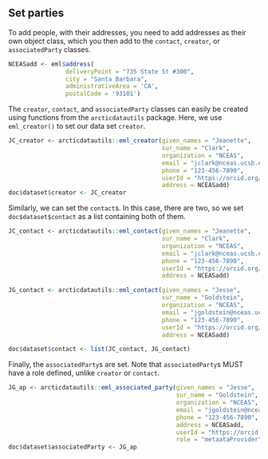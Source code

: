 ## Set parties

To add people, with their addresses, you need to add addresses as their own object class, which you then add to the `contact`, `creator`, or `associatedParty` classes.

```r
NCEASadd <- eml$address( 
                deliveryPoint = "735 State St #300", 
                city = "Santa Barbara", 
                administrativeArea = 'CA', 
                postalCode = '93101')
```

The `creator`, `contact`, and `associatedParty` classes can easily be created using functions from the `arcticdatautils` package. Here, we use `eml_creator()` to set our data set `creator`.

```r
JC_creator <- arcticdatautils::eml_creator(given_names = "Jeanette", 
                                           sur_name = "Clark", 
                                           organization = "NCEAS", 
                                           email = "jclark@nceas.ucsb.edu", 
                                           phone = "123-456-7890", 
                                           userId = "https://orcid.org/WWWW-XXXX-YYYY-ZZZZ",
                                           address = NCEASadd)
doc$dataset$creator <- JC_creator
```

Similarly, we can set the `contact`s. In this case, there are two, so we set `doc$dataset$contact` as a list containing both of them.

```r
JC_contact <- arcticdatautils::eml_contact(given_names = "Jeanette", 
                                           sur_name = "Clark", 
                                           organization = "NCEAS", 
                                           email = "jclark@nceas.ucsb.edu", 
                                           phone = "123-456-7890",  
                                           userId = "https://orcid.org/WWWW-XXXX-YYYY-ZZZZ",
                                           address = NCEASadd)

JG_contact <- arcticdatautils::eml_contact(given_names = "Jesse", 
                                           sur_name = "Goldstein", 
                                           organization = "NCEAS", 
                                           email = "jgoldstein@nceas.ucsb.edu", 
                                           phone = "123-456-7890",  
                                           userId = "https://orcid.org/WWWW-XXXX-YYYY-ZZZZ",
                                           address = NCEASadd)

doc$dataset$contact <- list(JC_contact, JG_contact)
```

Finally, the `associatedParty`s are set. Note that `associatedParty`s MUST have a role defined, unlike `creator` or `contact`.

```r
JG_ap <- arcticdatautils::eml_associated_party(given_names = "Jesse", 
                                               sur_name = "Goldstein", 
                                               organization = "NCEAS", 
                                               email = "jgoldstein@nceas.ucsb.edu",
                                               phone = "123-456-7890",  
                                               address = NCEASadd, 
                                               userId = "https://orcid.org/WWWW-XXXX-YYYY-ZZZZ",
                                               role = "metaataProvider")
doc$dataset$associatedParty <- JG_ap
```
